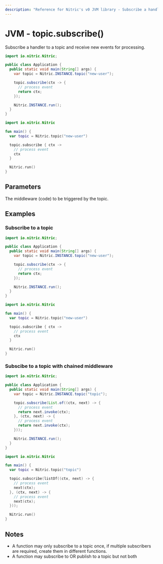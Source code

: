 ```yaml
---
description: "Reference for Nitric's v0 JVM library - Subscribe a handler to a topic and receive new events for processing."
---
```


# JVM - topic.subscribe()

Subscribe a handler to a topic and receive new events for processing.

<Tabs syncKey="jvm-lang">

<TabItem label="Java">

```java
import io.nitric.Nitric;

public class Application {
  public static void main(String[] args) {
    var topic = Nitric.INSTANCE.topic("new-user");

    topic.subscribe(ctx -> {
      // process event
      return ctx;
    });

    Nitric.INSTANCE.run();
  }
}
```

</TabItem>

<TabItem label="Kotlin">

```kotlin
import io.nitric.Nitric

fun main() {
  var topic = Nitric.topic("new-user")

  topic.subscribe { ctx ->
    // process event
    ctx
  }

  Nitric.run()
}
```

</TabItem>

</Tabs>

## Parameters

<Properties>
  <Property
    name="middleware"
    required
    type="Middleware<EventContext> or List<Middleware<EventContext>>"
  >
    The middleware (code) to be triggered by the topic.
  </Property>
</Properties>

## Examples

### Subscribe to a topic

<Tabs syncKey="jvm-lang">

<TabItem label="Java">

```java
import io.nitric.Nitric;

public class Application {
  public static void main(String[] args) {
    var topic = Nitric.INSTANCE.topic("new-user");

    topic.subscribe(ctx -> {
      // process event
      return ctx;
    });

    Nitric.INSTANCE.run();
  }
}
```

</TabItem>

<TabItem label="Kotlin">

```kotlin
import io.nitric.Nitric

fun main() {
  var topic = Nitric.topic("new-user")

  topic.subscribe { ctx ->
    // process event
    ctx
  }

  Nitric.run()
}
```

</TabItem>

</Tabs>

### Subscibe to a topic with chained middleware

<Tabs syncKey="jvm-lang">

<TabItem label="Java">

```java
import io.nitric.Nitric;

public class Application {
  public static void main(String[] args) {
    var topic = Nitric.INSTANCE.topic("topic");

    topic.subscribe(List.of((ctx, next) -> {
      // process event
      return next.invoke(ctx);
    }, (ctx, next) -> {
      // process event
      return next.invoke(ctx);
    }));

    Nitric.INSTANCE.run();
  }
}
```

</TabItem>

<TabItem label="Kotlin">

```kotlin
import io.nitric.Nitric

fun main() {
  var topic = Nitric.topic("topic")

  topic.subscribe(listOf((ctx, next) -> {
    // process event
    next(ctx);
  }, (ctx, next) -> {
    // process event
    next(ctx);
  }));

  Nitric.run()
}
```

</TabItem>

</Tabs>

## Notes

- A function may only subscribe to a topic once, if multiple subscribers are required, create them in different functions.
- A function may subscribe to OR publish to a topic but not both
